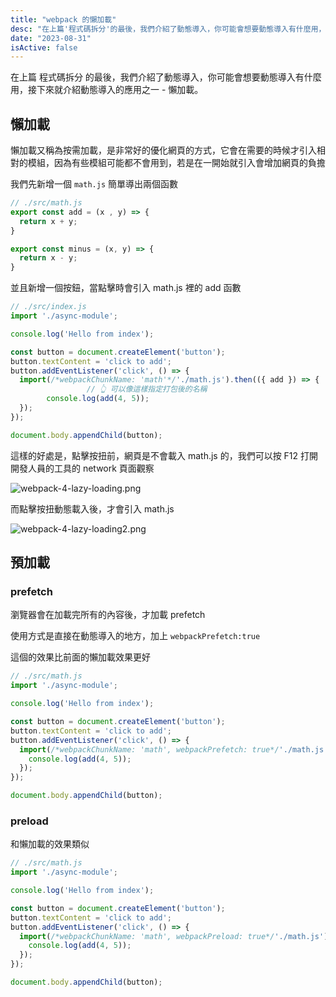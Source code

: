 ```yaml
---
title: "webpack 的懶加載"
desc: "在上篇'程式碼拆分'的最後，我們介紹了動態導入，你可能會想要動態導入有什麼用，接下來就介紹動態導入的應用之一，懶加載。"
date: "2023-08-31"
isActive: false
---
```


在上篇 程式碼拆分 的最後，我們介紹了動態導入，你可能會想要動態導入有什麼用，接下來就介紹動態導入的應用之一 - 懶加載。

## 懶加載

懶加載又稱為按需加載，是非常好的優化網頁的方式，它會在需要的時候才引入相對的模組，因為有些模組可能都不會用到，若是在一開始就引入會增加網頁的負擔

我們先新增一個 `math.js` 簡單導出兩個函數

```jsx
// ./src/math.js
export const add = (x , y) => {
  return x + y;
}

export const minus = (x, y) => {
  return x - y;
}
```

並且新增一個按鈕，當點擊時會引入 math.js 裡的 add 函數

```jsx
// ./src/index.js
import './async-module';

console.log('Hello from index');

const button = document.createElement('button');
button.textContent = 'click to add';
button.addEventListener('click', () => {
  import(/*webpackChunkName: 'math'*/'./math.js').then(({ add }) => {
				 // 👆 可以像這樣指定打包後的名稱
		console.log(add(4, 5));
  });
});

document.body.appendChild(button);
```

這樣的好處是，點擊按扭前，網頁是不會載入 math.js 的，我們可以按 F12 打開開發人員的工具的 network 頁面觀察

![webpack-4-lazy-loading.png](https://s3-us-west-2.amazonaws.com/secure.notion-static.com/baaf0178-a57f-4ebd-befa-9d603aff34f9/webpack-4-lazy-loading.png)

而點擊按扭動態載入後，才會引入 math.js

![webpack-4-lazy-loading2.png](https://s3-us-west-2.amazonaws.com/secure.notion-static.com/c52be585-169f-43b3-89c5-0a417983578a/webpack-4-lazy-loading2.png)

## 預加載

### prefetch

瀏覽器會在加載完所有的內容後，才加載 prefetch

使用方式是直接在動態導入的地方，加上 `webpackPrefetch:true`

這個的效果比前面的懶加載效果更好

```jsx
// ./src/math.js
import './async-module';

console.log('Hello from index');

const button = document.createElement('button');
button.textContent = 'click to add';
button.addEventListener('click', () => {
  import(/*webpackChunkName: 'math', webpackPrefetch: true*/'./math.js').then(({ add }) => {
    console.log(add(4, 5));
  });
});

document.body.appendChild(button);
```

### preload

和懶加載的效果類似

```jsx
// ./src/math.js
import './async-module';

console.log('Hello from index');

const button = document.createElement('button');
button.textContent = 'click to add';
button.addEventListener('click', () => {
  import(/*webpackChunkName: 'math', webpackPreload: true*/'./math.js').then(({ add }) => {
    console.log(add(4, 5));
  });
});

document.body.appendChild(button);
```
